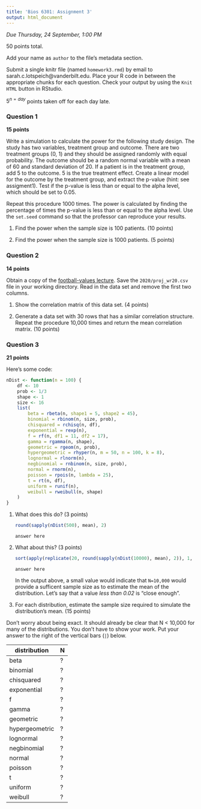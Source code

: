```yaml
---
title: 'Bios 6301: Assignment 3'
output: html_document
---
```


*Due Thursday, 24 September, 1:00 PM*

50 points total.

Add your name as `author` to the file's metadata section.

Submit a single knitr file (named `homework3.rmd`) by email to sarah.c.lotspeich@vanderbilt.edu.
Place your R code in between the appropriate chunks for each question.
Check your output by using the `Knit HTML` button in RStudio.

$5^{n=day}$ points taken off for each day late.

### Question 1 ###

**15 points**

Write a simulation to calculate the power for the following study
design.  The study has two variables, treatment group and outcome.
There are two treatment groups (0, 1) and they should be assigned
randomly with equal probability.  The outcome should be a random normal
variable with a mean of 60 and standard deviation of 20.  If a patient
is in the treatment group, add 5 to the outcome.  5 is the true
treatment effect.  Create a linear model for the outcome by the
treatment group, and extract the p-value (hint: see assigment1).
Test if the p-value is less than or equal to the alpha level, which
should be set to 0.05.

Repeat this procedure 1000 times. The power is calculated by finding
the percentage of times the p-value is less than or equal to the alpha
level.  Use the `set.seed` command so that the professor can reproduce
your results.

1. Find the power when the sample size is 100 patients. (10 points)

1. Find the power when the sample size is 1000 patients. (5 points)

### Question 2 ###

**14 points**

Obtain a copy of the [football-values lecture](https://github.com/couthcommander/football-values).
Save the `2020/proj_wr20.csv` file in your working directory.  Read
in the data set and remove the first two columns.

1. Show the correlation matrix of this data set. (4 points)

1. Generate a data set with 30 rows that has a similar correlation
structure.  Repeat the procedure 10,000 times and return the mean
correlation matrix. (10 points)

### Question 3 ###

**21 points**

Here's some code:

```r
nDist <- function(n = 100) {
    df <- 10
    prob <- 1/3
    shape <- 1
    size <- 16
    list(
        beta = rbeta(n, shape1 = 5, shape2 = 45),
        binomial = rbinom(n, size, prob),
        chisquared = rchisq(n, df),
        exponential = rexp(n),
        f = rf(n, df1 = 11, df2 = 17),
        gamma = rgamma(n, shape),
        geometric = rgeom(n, prob),
        hypergeometric = rhyper(n, m = 50, n = 100, k = 8),
        lognormal = rlnorm(n),
        negbinomial = rnbinom(n, size, prob),
        normal = rnorm(n),
        poisson = rpois(n, lambda = 25),
        t = rt(n, df),
        uniform = runif(n),
        weibull = rweibull(n, shape)
    )
}
```

1. What does this do? (3 points)

    ```r
    round(sapply(nDist(500), mean), 2)
    ```
    
    ```
    answer here
    ```

1. What about this? (3 points)

    ```r
    sort(apply(replicate(20, round(sapply(nDist(10000), mean), 2)), 1, sd))
    ```
    
    ```
    answer here
    ```

    In the output above, a small value would indicate that `N=10,000` would provide a sufficent sample size as to estimate the mean of the distribution. Let's say that a value *less than 0.02* is "close enough".

1. For each distribution, estimate the sample size required to simulate the distribution's mean. (15 points)

Don't worry about being exact. It should already be clear that N < 10,000 for many of the distributions. You don't have to show your work. Put your answer to the right of the vertical bars (`|`) below.

distribution|N
---|---
beta|?
binomial|?
chisquared|?
exponential|?
f|?
gamma|?
geometric|?
hypergeometric|?
lognormal|?
negbinomial|?
normal|?
poisson|?
t|?
uniform|?
weibull|?
